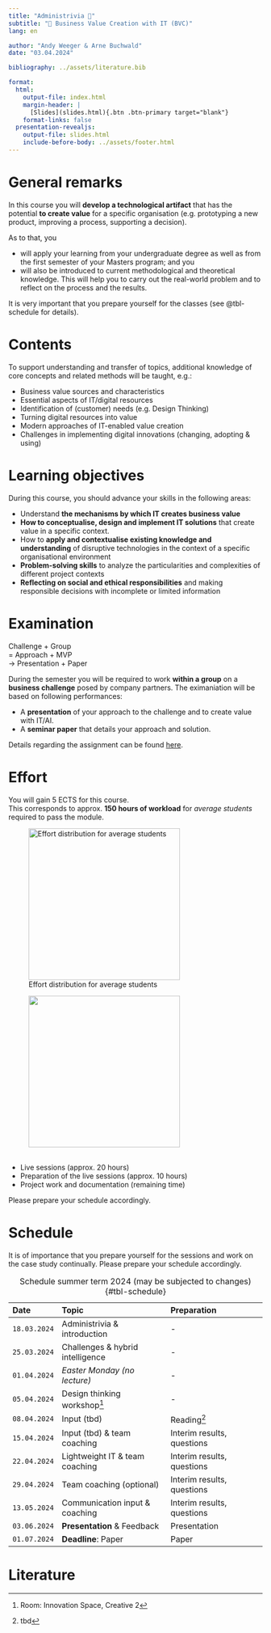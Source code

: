 ```yaml
---
title: "Administrivia 🧐"  
subtitle: "💎 Business Value Creation with IT (BVC)"
lang: en

author: "Andy Weeger & Arne Buchwald"
date: "03.04.2024"

bibliography: ../assets/literature.bib

format: 
  html:
    output-file: index.html
    margin-header: | 
      [Slides](slides.html){.btn .btn-primary target="blank"}
    format-links: false       
  presentation-revealjs:
    output-file: slides.html
    include-before-body: ../assets/footer.html
---
```


# General remarks

:::medium
In this course [you will **develop a technological artifact**]{.fragment .fade-in} [that has the potential **to create value** for a specific organisation]{.fragment .fadein} [[(e.g. prototyping a new product, improving a process, supporting a decision).]{.smaller}]{.fragment .fade-in} 
:::

:::notes
As to that, you

- will apply your learning from your undergraduate degree as well as from the first semester of your Masters program; and you
- will also be introduced to current methodological and theoretical knowledge. This will help you to carry out the real-world problem and to reflect on the process and the results. 

It is very important that you prepare yourself for the classes (see @tbl-schedule for details).
:::

# Contents

To support understanding and transfer of topics, additional knowledge of core concepts and related methods will be taught, e.g.:

:::{.incremental}
- Business value sources and characteristics
- Essential aspects of IT/digital resources
- Identification of (customer) needs (e.g. Design Thinking)
- Turning digital resources into value
- Modern approaches of IT-enabled value creation
- Challenges in implementing digital innovations (changing, adopting & using)
:::

# Learning objectives

During this course, you should advance your skills in the following areas:

::: {.incremental}
- Understand __the mechanisms by which IT creates business value__
- __How to conceptualise, design and implement IT solutions__ that create value in a specific context.
- How to __apply and contextualise existing knowledge and understanding__ of disruptive technologies in the context of a specific organisational environment
- __Problem-solving skills__ to analyze the particularities and complexities of different project contexts
- __Reflecting on social and ethical responsibilities__ and making responsible decisions with incomplete or limited information 
:::

# Examination

:::html-hidden
:::large
[Challenge]{.fragment .fade-in} [+ Group]{.fragment .fade-in}      
[= Approach]{.fragment .fade-in} [+ MVP]{.fragment .fade-in}      
[→ Presentation]{.fragment .fade-in} [+ Paper]{.fragment .fade-in}
:::
:::

:::notes

During the semester you will be required to work **within a group** on a **business challenge** posed by company partners. The eximaniation will be based on following performances:

- A **presentation** of your approach to the challenge and to create value with IT/AI.
- A **seminar paper** that details your approach and solution.

Details regarding the assignment can be found [here](../assignment/).

:::


# Effort

You will gain 5 ECTS for this course.      
This corresponds to approx. **150 hours of workload** for *average students* required to pass the module.

::: {.r-stack .html-hidden}

![Effort distribution for average students](images/effort-1.svg){.fragment height="300"}

![&nbsp;](images/effort.svg){.fragment height="300"}

:::

:::notes

-	Live sessions (approx. 20 hours)
- Preparation of the live sessions (approx. 10 hours)
- Project work and documentation (remaining time)

Please prepare your schedule accordingly.
:::


# Schedule {.smaller}

::: {.notes}
It is of importance that you prepare yourself for the sessions and work on the case study continually. Please prepare your schedule accordingly.
:::

| Date         | Topic                             | Preparation                   |
|:-------------|:----------------------------------|:------------------------------|
| `18.03.2024` | Administrivia & introduction      | -
| `25.03.2024` | Challenges & hybrid intelligence  | -
| `01.04.2024` | *Easter Monday (no lecture)*      | -
| `05.04.2024` | Design thinking workshop^[Room: Innovation Space, Creative 2]| -
| `08.04.2024` | Input (tbd)                       | Reading^[tbd]
| `15.04.2024` | Input (tbd) & team coaching       | Interim results, questions
| `22.04.2024` | Lightweight IT & team coaching    | Interim results, questions
| `29.04.2024` | Team coaching (optional)          | Interim results, questions
| `13.05.2024` | Communication input & coaching    | Interim results, questions
| `03.06.2024` | __Presentation__ & Feedback       | Presentation
| `01.07.2024` | __Deadline__: Paper               | Paper

: Schedule summer term 2024 (may be subjected to changes) {#tbl-schedule}

# Literature
::: {#refs}
:::